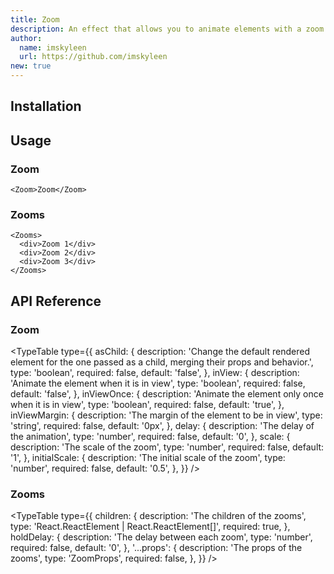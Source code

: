 ```yaml
---
title: Zoom
description: An effect that allows you to animate elements with a zoom effect on first view or load.
author:
  name: imskyleen
  url: https://github.com/imskyleen
new: true
---
```


<ComponentPreview name="demo-primitives-effects-zoom" />

## Installation

<ComponentInstallation name="primitives-effects-zoom" />

## Usage

### Zoom

```tsx
<Zoom>Zoom</Zoom>
```

### Zooms

```tsx
<Zooms>
  <div>Zoom 1</div>
  <div>Zoom 2</div>
  <div>Zoom 3</div>
</Zooms>
```

## API Reference

### Zoom

<TypeTable
  type={{
    asChild: {
      description:
        'Change the default rendered element for the one passed as a child, merging their props and behavior.',
      type: 'boolean',
      required: false,
      default: 'false',
    },
    inView: {
      description: 'Animate the element when it is in view',
      type: 'boolean',
      required: false,
      default: 'false',
    },
    inViewOnce: {
      description: 'Animate the element only once when it is in view',
      type: 'boolean',
      required: false,
      default: 'true',
    },
    inViewMargin: {
      description: 'The margin of the element to be in view',
      type: 'string',
      required: false,
      default: '0px',
    },
    delay: {
      description: 'The delay of the animation',
      type: 'number',
      required: false,
      default: '0',
    },
    scale: {
      description: 'The scale of the zoom',
      type: 'number',
      required: false,
      default: '1',
    },
    initialScale: {
      description: 'The initial scale of the zoom',
      type: 'number',
      required: false,
      default: '0.5',
    },
  }}
/>

### Zooms

<TypeTable
  type={{
    children: {
      description: 'The children of the zooms',
      type: 'React.ReactElement | React.ReactElement[]',
      required: true,
    },
    holdDelay: {
      description: 'The delay between each zoom',
      type: 'number',
      required: false,
      default: '0',
    },
    '...props': {
      description: 'The props of the zooms',
      type: 'ZoomProps',
      required: false,
    },
  }}
/>
